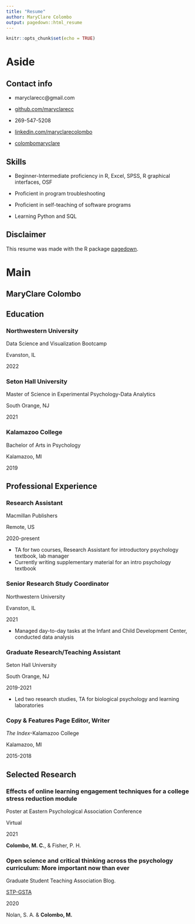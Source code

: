 ```yaml
---
title: "Resume"
author: MaryClare Colombo
output: pagedown::html_resume
---
```


```r
knitr::opts_chunk$set(echo = TRUE)
```

Aside
====================================

Contact info {#contact}
------------------------------------

- <i class="fa fa-envelope"></i> maryclarecc@gmail.com\

- <i class="fa fa-github"></i> [github.com/maryclarecc](https://github.com/maryclarecc)

- <i class="fa fa-phone"></i> 269-547-5208

- <i class="fa fa-linkedin"></i> [linkedin.com/maryclarecolombo](https://linkedin.com/in/maryclarecolombo)

- <i class="fa fa-wordpress"></i> [colombomaryclare ](https://colombomaryclare.wordpress.com)

Skills {#skills}
------------------------------------

- Beginner-Intermediate proficiency in R, Excel, SPSS, R graphical interfaces, OSF 

- Proficient in program troubleshooting 

- Proficient in self-teaching of software programs

- Learning Python and SQL

Disclaimer
------------------------------------

This resume was made with the R package [pagedown](https://github.com/rstudio/pagedown).

Main
====================================

MaryClare Colombo {#title}
------------------------------------

Education {data-icon=graduation-cap data-concise=true}
------------------------------------

### Northwestern University

Data Science and Visualization Bootcamp

Evanston, IL

2022

### Seton Hall University

Master of Science in Experimental Psychology-Data Analytics

South Orange, NJ

2021

### Kalamazoo College

Bachelor of Arts in Psychology

Kalamazoo, MI

2019

Professional Experience {data-icon=suitcase}
-----------------------------------

### Research Assistant

Macmillan Publishers

Remote, US

2020-present

- TA for two courses, Research Assistant for introductory psychology textbook, lab manager
- Currently writing supplementary material for an intro psychology textbook

### Senior Research Study Coordinator

Northwestern University

Evanston, IL

2021

- Managed day-to-day tasks at the Infant and Child Development Center, conducted data analysis

### Graduate Research/Teaching Assistant

Seton Hall University

South Orange, NJ

2019-2021

- Led two research studies, TA for biological psychology and learning laboratories

### Copy & Features Page Editor, Writer

*The Index*-Kalamazoo College

Kalamazoo, MI

2015-2018

Selected Research {data-icon=file}
-----------------------------------

### Effects of online learning engagement techniques for a college stress reduction module

Poster at Eastern Psychological Association Conference

Virtual

2021

**Colombo, M. C.**, & Fisher, P. H. 

### Open science and critical thinking across the psychology curriculum: More important now than ever

Graduate Student Teaching Association Blog.

[STP-GSTA](http://teachpsych.org/page-1784686/9118862)

2020

Nolan, S. A. & **Colombo, M.** 
